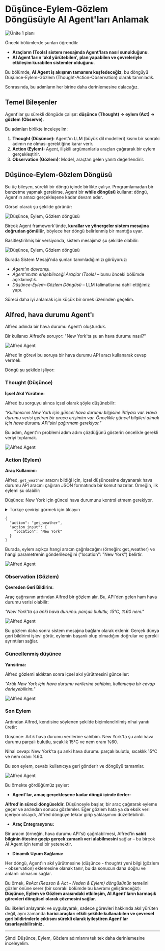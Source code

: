 # Düşünce-Eylem-Gözlem Döngüsüyle AI Agent'ları Anlamak

<img src="https://huggingface.co/datasets/agents-course/course-images/resolve/main/en/unit1/whiteboard-check-3.jpg" alt="Ünite 1 planı"/>

Önceki bölümlerde şunları öğrendik:

- **Araçların (Tools) sistem mesajında Agent'lara nasıl sunulduğunu**.
- **AI Agent'ların 'akıl yürütebilen', plan yapabilen ve çevreleriyle etkileşim kurabilen sistemler olduğunu**.

Bu bölümde, **AI Agent iş akışının tamamını keşfedeceğiz**, bu döngüyü Düşünce-Eylem-Gözlem (Thought-Action-Observation) olarak tanımladık. 

Sonrasında, bu adımların her birine daha derinlemesine dalacağız.


## Temel Bileşenler

Agent'lar şu sürekli döngüde çalışır: **düşünce (Thought) → eylem (Act) → gözlem (Observe)**.

Bu adımları birlikte inceleyelim:

1. **Thought (Düşünce):** Agent'ın LLM (büyük dil modelleri) kısmı bir sonraki adımın ne olması gerektiğine karar verir.
2. **Action (Eylem):** Agent, ilişkili argümanlarla araçları çağırarak bir eylem gerçekleştirir.
3. **Observation (Gözlem):** Model, araçtan gelen yanıtı değerlendirir.

## Düşünce-Eylem-Gözlem Döngüsü

Bu üç bileşen, sürekli bir döngü içinde birlikte çalışır. Programlamadan bir benzetme yapmak gerekirse, Agent bir **while döngüsü** kullanır: döngü, Agent'ın amacı gerçekleşene kadar devam eder.

Görsel olarak şu şekilde görünür:

<img src="https://huggingface.co/datasets/agents-course/course-images/resolve/main/en/unit1/AgentCycle.gif" alt="Düşünce, Eylem, Gözlem döngüsü"/>

Birçok Agent framework'ünde, **kurallar ve yönergeler sistem mesajına doğrudan gömülür**, böylece her döngü belirlenmiş bir mantığa uyar.

Basitleştirilmiş bir versiyonda, sistem mesajımız şu şekilde olabilir:

<img src="https://huggingface.co/datasets/agents-course/course-images/resolve/main/en/unit1/system_prompt_cycle.png" alt="Düşünce, Eylem, Gözlem döngüsü"/>

Burada Sistem Mesajı'nda şunları tanımladığımızı görüyoruz:

- *Agent'ın davranışı*.
- *Agent'ımızın erişebileceği Araçlar (Tools)* – bunu önceki bölümde açıklamıştık.
- *Düşünce-Eylem-Gözlem Döngüsü* – LLM talimatlarına dahil ettiğimiz yapı.

Süreci daha iyi anlamak için küçük bir örnek üzerinden geçelim.

## Alfred, hava durumu Agent'ı

Alfred adında bir hava durumu Agent'ı oluşturduk.

Bir kullanıcı Alfred'e soruyor: "New York'ta şu an hava durumu nasıl?"

<img src="https://huggingface.co/datasets/agents-course/course-images/resolve/main/en/unit1/alfred-agent.jpg" alt="Alfred Agent"/>

Alfred'in görevi bu soruya bir hava durumu API aracı kullanarak cevap vermek.

Döngü şu şekilde işliyor:

### Thought (Düşünce)

**İçsel Akıl Yürütme:**

Alfred bu sorguyu alınca içsel olarak şöyle düşünebilir:

*"Kullanıcının New York için güncel hava durumu bilgisine ihtiyacı var. Hava durumu verisi getiren bir araca erişimim var. Öncelikle güncel bilgileri almak için hava durumu API'sini çağırmam gerekiyor."*

Bu adım, Agent'ın problemi adım adım çözdüğünü gösterir: öncelikle gerekli veriyi toplamak.

<img src="https://huggingface.co/datasets/agents-course/course-images/resolve/main/en/unit1/alfred-agent-1.jpg" alt="Alfred Agent"/>

### Action (Eylem)

**Araç Kullanımı:**

Alfred, `get_weather` aracını bildiği için, içsel düşüncesine dayanarak hava durumu API aracını çağıran JSON formatında bir komut hazırlar. Örneğin, ilk eylemi şu olabilir:

Düşünce: New York için güncel hava durumunu kontrol etmem gerekiyor.

<details>
<summary>Türkçe çeviriyi görmek için tıklayın</summary>

```
{
  "eylem": "get_weather",
  "eylem_girdisi": {
    "lokasyon": "New York"
  }
}
```
</details>

```
{
  "action": "get_weather",
  "action_input": {
    "location": "New York"
  }
}
```

Burada, eylem açıkça hangi aracın çağrılacağını (örneğin: get_weather) ve hangi parametrenin gönderileceğini ("location": "New York") belirtir.

<img src="https://huggingface.co/datasets/agents-course/course-images/resolve/main/en/unit1/alfred-agent-2.jpg" alt="Alfred Agent"/>

### Observation (Gözlem)

**Çevreden Geri Bildirim:**

Araç çağrısının ardından Alfred bir gözlem alır. Bu, API'den gelen ham hava durumu verisi olabilir:

*"New York'ta şu anki hava durumu: parçalı bulutlu, 15°C, %60 nem."*

<img src="https://huggingface.co/datasets/agents-course/course-images/resolve/main/en/unit1/alfred-agent-3.jpg" alt="Alfred Agent"/>

Bu gözlem daha sonra sistem mesajına bağlam olarak eklenir. Gerçek dünya geri bildirimi işlevi görür, eylemin başarılı olup olmadığını doğrular ve gerekli ayrıntıları sağlar.

### Güncellenmiş düşünce

**Yansıtma:**

Alfred gözlemi aldıktan sonra içsel akıl yürütmesini günceller:

*"Artık New York için hava durumu verilerine sahibim, kullanıcıya bir cevap derleyebilirim."*

<img src="https://huggingface.co/datasets/agents-course/course-images/resolve/main/en/unit1/alfred-agent-4.jpg" alt="Alfred Agent"/>

### Son Eylem

Ardından Alfred, kendisine söylenen şekilde biçimlendirilmiş nihai yanıtı üretir:

Düşünce: Artık hava durumu verilerine sahibim. New York'ta şu anki hava durumu parçalı bulutlu, sıcaklık 15°C ve nem oranı %60.

Nihai cevap: New York'ta şu anki hava durumu parçalı bulutlu, sıcaklık 15°C ve nem oranı %60.

Bu son eylem, cevabı kullanıcıya geri gönderir ve döngüyü tamamlar.

<img src="https://huggingface.co/datasets/agents-course/course-images/resolve/main/en/unit1/alfred-agent-5.jpg" alt="Alfred Agent"/>

Bu örnekte gördüğümüz şeyler:

- **Agent'lar, amaç gerçekleşene kadar döngü içinde ilerler:**

**Alfred'in süreci döngüseldir.** Düşünceyle başlar, bir araç çağırarak eyleme geçer ve ardından sonucu gözlemler. Eğer gözlem hata ya da eksik veri içeriyor olsaydı, Alfred döngüye tekrar girip yaklaşımını düzeltebilirdi.

- **Araç Entegrasyonu:**

Bir aracın (örneğin, hava durumu API'si) çağrılabilmesi, Alfred'in **sabit bilginin ötesine geçip gerçek zamanlı veri alabilmesini** sağlar – bu birçok AI Agent için temel bir yetenektir.

- **Dinamik Uyum Sağlama:**

Her döngü, Agent'ın akıl yürütmesine (düşünce - thought) yeni bilgi (gözlem - observation) eklemesine olanak tanır, bu da sonucun daha doğru ve anlamlı olmasını sağlar.

Bu örnek, *ReAct (Reason & Act - Neden & Eylem) döngüsünün* temelini gözler önüne serer (bir sonraki bölümde bu kavramı geliştireceğiz): **Düşünce, Eylem ve Gözlem arasındaki etkileşim, AI Agent'ların karmaşık görevleri döngüsel olarak çözmesini sağlar**.

Bu ilkeleri anlayarak ve uygulayarak, sadece görevleri hakkında akıl yürüten değil, aynı zamanda **harici araçları etkili şekilde kullanabilen ve çevresel geri bildirimlerle çıktısını sürekli olarak iyileştiren Agent'lar tasarlayabilirsiniz.**

---

Şimdi Düşünce, Eylem, Gözlem adımlarını tek tek daha derinlemesine inceleyelim.
